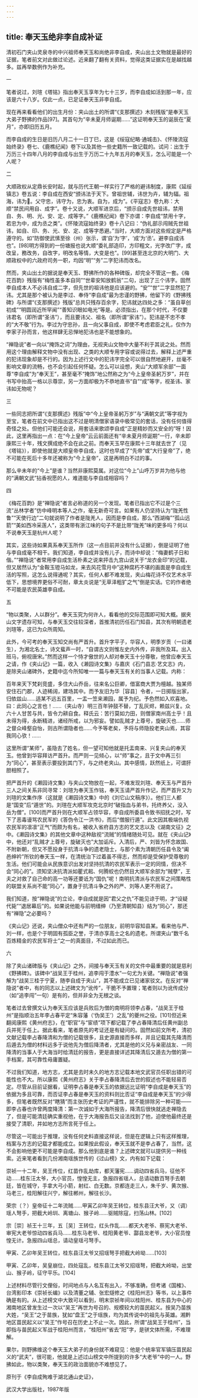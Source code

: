 ```yaml
---
---
---
```

title: 奉天玉绝非李自成补证
---




清初石门夹山灵泉寺的中兴祖师奉天玉和尚绝非李自成，夹山出土文物就是最好的证据，笔者前文对此做过论述。近来翻了翻有关资料，觉得这类证据实在是越找越多。兹再举数例作为补充。

一

笔者说过，刘瑄《塔铭》指出奉天玉享年为七十三岁，而李自成如活到那一年，应该是六十八岁。仅此一点，已足证奉天玉非李自成。

现在再来看看他们的出生月份：夹山出土的所谓“《支那撰述》木刻残版”是奉天玉大弟子野拂的作品[97]。其首句为“辛未夏月师诞期……”这证明奉天玉的诞辰在“夏月”，亦即旧历五月。

而李自成的生日是旧历八月二十一日丁巳，这是《绥寇纪略·通城击》、《怀陵流寇始终录》卷七、《鹿樵纪闻》卷下以及其他一些史籍所一致记载的。试问：出生于万历三十四年八月的李自成与出生于万历二十九年五月的奉天玉，怎么可能是一个人呢？

二

大顺政权从定鼎长安时起，就与历代王朝一样实行了严格的避讳制度，康熙《延绥镇志》卷五说：李自成在西安“颁讳法于天下。曾祖世辅，讳世为卉，辅为辐。祖海，讳为𣴴。父守忠，讳守为，忠为衷。自为，成为”。《平寇志》卷九称：大顺“禁民间用自、成字”。卷十又说，大顺军进京后，“颁示自成先世祖讳，禁用自、务、明、光、安、定、成等字。”《鹿樵纪闻》卷下亦谓：李自成“禁用十字，若忠为中，成为丞之类”。《怀陵流寇始终录》卷十八记曰：“伪礼部示闯贼先世祖讳，如自、印、务、光、安、定、成等字悉避。”当时，大顺方面对这些规定是严格遵守的。如“防御使武愫至徐（州）张示，谓‘自’为‘字’，‘成’为‘丞’。避李自成讳也”。[98]明方得到的一份塘报也说大顺“委礼部造印，方印粗文，光字改广字，成改呈，務改务，自改字，明改名等情，大变是也”。[99]甚至连北京的大明门、大顺政权中的六政府司务一职，均因“明”“务”二字犯讳而改名。

然而，夹山出土的据说是奉天玉、野拂所作的各种碑版，却完全不管这一套。《梅花百韵》残版有“梅性虽多本自同”“世辈安知放鹤翁”二句，出现了三个讳字。固然李自成本人不必讳自成二字，但先世的祖讳他是应该避的。“安”“世”二字显然犯了讳。尤其是那个被认为是李过、奉侍“李自成”最为忠谨的野拂，他留下的《野拂残碑》与所谓“《支那撰述》残版”总共只残存百余字，犯讳就达四处之多：“虽自草创初成”“明圆润近所罕闻”“善知识眼如电光”等是。必须指出，在那个时代，不仅要讳君名（即所谓“圣讳”），而且要讳父、祖名（即所谓“家讳”）。犯讳是不忠不孝的“大不敬”行为。李过为守忠孙，且一向父事自成，即使不考虑君臣之礼，仅作为李家子孙而言，他这样肆无忌惮地犯讳也是不能想象的。

“禅隐说”者一向以“掩饰之词”为理由，无视夹山文物中大量不利于其说之处。然而用这个理由解释文物中没有出现、之类的大顺专用字容或说得过去，解释上述严重的犯讳现象却是不行的。因为上述行文中的犯讳字完全可以很自然地避开，丝毫不影响文章的流畅，也不会引起任何怀疑。怎么可以设想，夹山“大顺军余部”一面尊“李自成”为“奉天王”，甚至毫不“掩饰”地公然称之为“今上皇帝圣躬万岁”，并在书写中抬高一格以示尊崇，另一方面却极为不恭地直书“自”“成”等字，视圣讳、家讳如无物呢？

三

一些同志把所谓“《支那撰述》残版”中“今上皇帝圣躬万岁”与“满朝文武”等字视为至宝，笔者在前文中已指出这不过是明清僧家语录中极常见的套话，没有任何值得奇怪之处。但他们可能还会说，用套话来歌颂李自成“正是精妙而又安全的”呀！因此，这里再指出一点：在“今上皇帝”云云前面还有“辛未夏月师诞期”一行，辛未即康熙三十年，残文撰成绝不会在此之前。而奉天玉早在康熙十三年就去世了（见《塔铭》），即使他就是大顺皇帝李自成，这时也早成了“先帝”或“大行皇帝”了，绝不可能在死后十多年还被称为“今上皇帝”，这是再明白不过的事。

那么辛未年的“今上”是谁？当然非康熙莫属。对这位“今上”山呼万岁并为他与他的“满朝文武”拈香祝愿的人，难道能与李自成相容吗？

四

《梅花百韵》是“禅隐说”者言必称道的另一个发现。笔者已指出它不过是个三流“丛林学者”仿中峰明本等人之作，毫无新奇可言。如果有人仍坚持认为“陇羌性鲁”“天使行边”二句就说明了作者是陇羌人，因而是李自成，那么“西湖梅”“孤山远箭”“美如西冷采莲人”，这类带有浙江味的句子不是比带“陇羌”味的更多吗？何以不说奉天玉是杭州人呢？

其实，这些诗如果真系奉天玉所作（这一点目前并没有什么证据），倒是证明了他与李自成毫不相干。我们知道，李自成并没有儿子，而诗中却说：“梅妻鹤子日和偕。”“禅隐说”者常用李自成生活朴素之说来抨击九宫山说关于“龙衣金印”的记载，但又居然认为“金鞍玉镫马如龙，来去风花雪月中”这种腐朽不堪的画面是李自成生活的写照，这怎么说得通呢？其实，任何人都不难发现，夹山梅花诗不仅艺术水平低下，思想境界更俗不可耐，章太炎说是“无草泽粗犷之气”倒是实话。它的作者绝不可能是农民英雄李自成。

五

“物以类聚，人以群分”。奉天玉究为何许人，看看他的交际范围即可知大概。据夹山文字遗存可知，与奉天玉交往较深者，首推清初历任石门知县，其次有明朝遗老刘瑄等，这已为众所周知。

此外，今可考的奉天玉知交尚有严首升。首升字平子，华容人，明季岁贡（一曰诸生），为湘北名士，诗文蜚声一时，“自谓古文则惟左史内外传，非我所及耳。出入班马，俯视唐宋。”然而这样一个恃才傲世的人却对奉天玉十分尊敬，他曾应奉天玉之请，作《夹山记》一篇，收入《濑园诗文集》与嘉庆《石门县志·艺文志》内，是除夹山诸碑外，史籍中迄今所知唯一一篇与奉天玉有关的当事人记载。内称：

百年来天下梵刹竞盛，多住大山乔岳，往来名公巨卿，借富商大贾为檀越。独某师安住石门郡，人迹稀阔，建场其中。而予友旧为华［容县］令者，一日掷版出家，归依兹山……适某不远五百里，一盂一笠来濑园，属予为纪。予色然如入欢喜地。曰：此同心之言也！……（夹山寺）明三百年钟鼓不替，丁乱灰烬，赖兹兴复。众六十人甘苦与共，皆令力耕自食。释氏云：苦行莫如力田，则僧家南州高士乎！且未得为得，永断精进，诸经所戒，以为邪妄。譬如乱贼才上尊号，旋破灭也……师之督众峰壑自怡，则古所谓隐者也……今予等老矣，予将与师隐投老夹山焉，其容我同心欤！……

这里所谓“某师”，虽隐去了姓名，但一望可知他就是托盂南来、兴复夹山的奉天玉。他曾到华容拜访严首升。而严则一见倾心，以“师”事之，且于文中再三引为“同心”，甚至表示要投到其门下，与之终老夹山。其中感情，跃然纸上，可谓肝胆相照了。

把严首升的《濑园诗文集》与夹山文物放在一起，不难发现刘瑄、奉天玉与严首升三人之间关系非同寻常：刘瑄为奉天玉作铭，奉天玉请严首升作记，而严首升又为刘瑄的文集作序（这就是《濑园诗文集》中的《刘它山文稿序》）。他们三人都是“国变”后“遁世”的。刘瑄在大顺军攻克北京时“破指血与弟书，托终养父，没入岳为僧”。[100]而严首升则在大顺军占领华容，李自成所委县令致书招抚之时，写下了恶毒谩骂农民军的《答伪令江一洪书》，而后“僧服行遁”。此文因其极端仇视农民军的凛凛“正气”而颇为有名，被收入省府县方志的艺文志以及《湖南文征》之中。《濑园诗文集》的其他文章中这种敌视“流贼”的情绪随处可见。就在《夹山记》中，他还对“乱贼才上尊号，旋破灭也”大加诟斥。入清后，严、刘皆为怀念故国、不附新朝，但又不愿投身于抗清斗争的遗老隐士，与那个素为清朝历任县令及“阖邑绅衿”所钦的奉天玉一样，在清统治下过着虽不得志，然而却是受保护受尊敬的生活。他们可能会从民族意识出发对坚持抗清的农民军表示一定的同情，但决不会“同心的”。须知坚决抗清派如瞿式耜、何腾蛟也仍然目大顺军余部为“贼孽”，王夫之对救了自己命的高一功等还要诋为“国仇”呢！南明抗清派与农民军之间策略性的联盟关系尚不能“同心”，置身于抗清斗争之外的严、刘等人更不用说了。

我们知道，按“禅隐说”的立论，李自成就是因“君父之仇”不能见谅于明，才“设疑代毙”“退居幕后”的。如果说他能与前明缙绅（乃至清朝知县）结为“同心”，那还有“禅隐”之必要吗？

《夹山记》还说，夹山僧众中还有严的一位朋友，前明华容知县某。看来他与严、刘一样，也是个于明固有孤臣之誉，于清亦享高士之名的遗老。所谓夹山“数千名百炼精金的农民军将士”之一的真面目，不过如此而已。

六

除了夹山诸碑版与《夹山记》之外，间接与奉天玉有关的文件中最重要的就是慈利《野拂碑》。该碑中“战吴王于桂州，追李闯于澧水”一句尤为关键。“禅隐说”者强解为“战吴三桂于宁夏，随李自成于夹山”，其不能成立已见诸家驳文。在反对“禅隐说”者中，有的同志以上述碑文为“讹传”，干脆不予置理；笔者则以为讹传成分（如“追李闯”一句）是有的，但并非全为无根之谈。

笔者过去曾撰文认为奉天玉应该是兵败后为僧的南明将领李占春，“战吴王于桂州”是指顺治五年李占春平定“朱容藩（‘伪吴王’）之乱”的夔州之役。[101]但近来翻阅康熙《黄州府志》，在“职官”与“宦绩”项下都记载了李占春降清后任黄州副总兵并死于任上。据此看来，笔者原先的考证还是有疑问的。固然如前文所考，清初文献记载李占春降清和为僧的记载很多，且史源直接而多样，并且记载其先降清而后遁去为僧的材料远多于说他先为僧后降清者，尤其是他的义兄与亲密战友、一同降清的当事人于大海当时给清廷的报告，更是直接详述其降清后又遁去为僧的第一手档案，其可靠性毋庸置疑。

不过我们知道，地方志，尤其是去时未久的地方志记载本地文武官员任职出错的可能性也不大。所以康熙《黄州府志》关于李占春降清后去世的叙述也不能轻易否定。尽管从目前证据看，证明李占春是奉天玉的依据远比证明“李自成是奉天玉”的依据为多且可靠，而否证李占春是奉天玉的资料则比否证“李自成是奉天玉”的少得多，但笔者既然反对“瞎猜”而主张历史考证的严谨性，就不能排除另一种可能——即李占春也许曾两度降清：第一次诚如于大海所报告，降清后很快就逃走禅隐去了，但是可能清廷确实重视他，在于大海报告后又设法找到了他，迫使他最终还是接受了清职，并如地方志所言死于任上。

尽管这一可能出于推理，没有任何史料直接这样说，但是在逻辑上只有这样推理，档案与方志的记载才都能成立。如果按此假设，奉天玉就不是李占春了，当然，这不会影响他更不可能是李自成。那么他到底是谁？上述碑文就可以提供另一种线索。近来笔者看到几份湘南瑶族世传的《过山榜》文，内有如下记载：

崇祯一十二年，吴王传位，红苗作乱劫库，都天藩宪……调动四省兵马，征他不动……桂东汪太爷，大小官员，惶惶无主，急报四省瑶人，总请动数百弩手去朝廷，皆在城守，手拿大弓小箭，射红、白无数。京都连走三人，朱千岁、黄次猴、马老三，桂阳解往兴宁，解往郴州，解往长沙。

荣宗（？）皇帝征十二年流贼……甲寅乙卯年吴王转位，桂东县汪大爷，又（调）瑶人弩手，把截大岭圳、离塘山、猴子岭……驱贼除寇，扫荡山林。[102]





宗［崇］祯王十三年，五［吴］王转位，红头作乱……都天大老爷、蔡宪大老爷、审宪大老爷惊动四省兵马……桂东马老爷、桂阳黄老爷、酃县龙老爷，大小官员惶惶无计。急报四山瑶总，请动皇瑶弓弩手。

甲寅、乙卯年吴王转位，桂东县汪太爷又招瑶弩手把截大岭坳……[103]

甲寅、乙卯年，吴皇崩位，四处寇乱，桂东县江太爷又招瑶弩，把截大岭坳，出堂山、猴子岭，征守平乐。[104]

上述材料尽管行文俚俗，时间地点与人名互有出入，不够准确，但考诸《国榷》、台湾影印本《崇祯长编》以及清董之辅、张宏燧修之《桂阳州志》等书，以上事件确是有的。从上述榜文中大致可以看到，明末崇祯年间以桂阳州、桂东县为中心的湘南地区曾发生过一次以“吴王”再世为号召的、规模较大的苗民起义。按吴乃苗族大姓，“吴王”之于苗族，犹如“盘王”之于瑶族，均为其传说中的祖先与英雄。湘黔地区苗民起义以“吴王”作号召在历史上不止一次。因此，所谓“战吴王于桂州”，当即指与苗民起义军战于桂阳州而言，“桂阳州”省去“阳”字，是骈文体所需，不难理解。

果尔，则野拂维这个奉天玉大弟子的身份就不难窥见：他是个统率官军镇压苗民起义的“武夫”，很可能，他就是上述过山榜文中所提到的许多“大老爷”中的一人。野拂如此，物以类聚，奉天玉的政治面貌亦不难想见了。

原刊于《李自成殉难于湖北通山史证》，



武汉大学出版社，1987年版